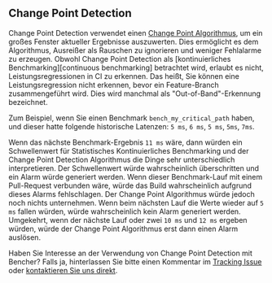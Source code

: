 ## Change Point Detection

Change Point Detection verwendet einen [Change Point Algorithmus][change detection], um ein großes Fenster aktueller Ergebnisse auszuwerten.
Dies ermöglicht es dem Algorithmus, Ausreißer als Rauschen zu ignorieren und weniger Fehlalarme zu erzeugen.
Obwohl Change Point Detection als [kontinuierliches Benchmarking][continuous benchmarking] betrachtet wird,
erlaubt es nicht, Leistungsregressionen in CI zu erkennen.
Das heißt, Sie können eine Leistungsregression nicht erkennen, bevor ein Feature-Branch zusammengeführt wird.
Dies wird manchmal als "Out-of-Band"-Erkennung bezeichnet.

Zum Beispiel, wenn Sie einen Benchmark `bench_my_critical_path` haben,
und dieser hatte folgende historische Latenzen: `5 ms`, `6 ms`, `5 ms`, `5ms`, `7ms`.

Wenn das nächste Benchmark-Ergebnis `11 ms` wäre, dann würden ein Schwellenwert für Statistisches Kontinuierliches Benchmarking
und der Change Point Detection Algorithmus die Dinge sehr unterschiedlich interpretieren.
Der Schwellenwert würde wahrscheinlich überschritten und ein Alarm würde generiert werden.
Wenn dieser Benchmark-Lauf mit einem Pull-Request verbunden wäre,
würde das Build wahrscheinlich aufgrund dieses Alarms fehlschlagen.
Der Change Point Algorithmus würde jedoch noch nichts unternehmen.
Wenn beim nächsten Lauf die Werte wieder auf `5 ms` fallen würden, würde wahrscheinlich kein Alarm generiert werden.
Umgekehrt, wenn der nächste Lauf oder zwei `10 ms` und `12 ms` ergeben würden,
würde der Change Point Algorithmus erst dann einen Alarm auslösen.

Haben Sie Interesse an der Verwendung von Change Point Detection mit Bencher?
Falls ja, hinterlassen Sie bitte einen Kommentar im [Tracking Issue][github issue 365]
oder [kontaktieren Sie uns direkt][help].

[change detection]: https://en.wikipedia.org/wiki/Change_detection
[github issue 365]: https://github.com/bencherdev/bencher/issues/365

[kontinuierliches Benchmarking]: /de/docs/explanation/continuous-benchmarking/
[help]: /help/